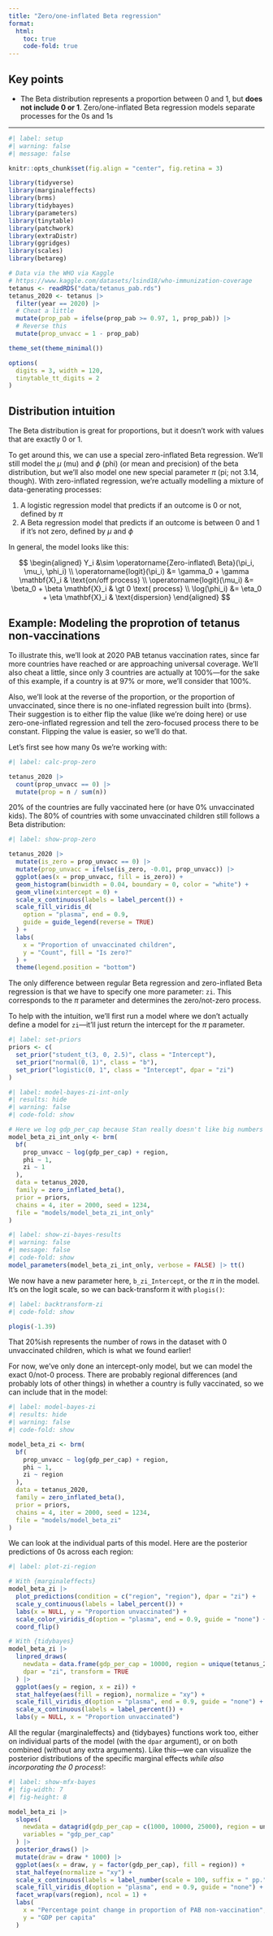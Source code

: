 ```yaml
---
title: "Zero/one-inflated Beta regression"
format: 
  html: 
    toc: true
    code-fold: true
---
```


::: {.callout-tip}
## Key points

- The Beta distribution represents a proportion between 0 and 1, but **does not include 0 or 1**. Zero/one-inflated Beta regression models separate processes for the 0s and 1s
:::

---

```r
#| label: setup
#| warning: false
#| message: false

knitr::opts_chunk$set(fig.align = "center", fig.retina = 3)

library(tidyverse)
library(marginaleffects)
library(brms)
library(tidybayes)
library(parameters)
library(tinytable)
library(patchwork)
library(extraDistr)
library(ggridges)
library(scales)
library(betareg)

# Data via the WHO via Kaggle
# https://www.kaggle.com/datasets/lsind18/who-immunization-coverage
tetanus <- readRDS("data/tetanus_pab.rds")
tetanus_2020 <- tetanus |> 
  filter(year == 2020) |> 
  # Cheat a little
  mutate(prop_pab = ifelse(prop_pab >= 0.97, 1, prop_pab)) |> 
  # Reverse this
  mutate(prop_unvacc = 1 - prop_pab)

theme_set(theme_minimal())

options(
  digits = 3, width = 120,
  tinytable_tt_digits = 2
)
```


## Distribution intuition

The Beta distribution is great for proportions, but it doesn't work with values that are exactly 0 or 1.

To get around this, we can use a special zero-inflated Beta regression. We'll still model the $\mu$ (mu) and $\phi$ (phi) (or mean and precision) of the beta distribution, but we'll also model one new special parameter $\pi$ (pi; not 3.14, though). With zero-inflated regression, we're actually modelling a mixture of data-generating processes: 

1. A logistic regression model that predicts if an outcome is 0 or not, defined by $\pi$
2. A Beta regression model that predicts if an outcome is between 0 and 1 if it's not zero, defined by $\mu$ and $\phi$

In general, the model looks like this:

$$
\begin{aligned}
Y_i &\sim \operatorname{Zero-inflated\ Beta}(\pi_i, \mu_i, \phi_i) \\
\operatorname{logit}(\pi_i) &= \gamma_0 + \gamma \mathbf{X}_i & \text{on/off process} \\
\operatorname{logit}(\mu_i) &= \beta_0 + \beta \mathbf{X}_i & \gt 0 \text{ process} \\
\log(\phi_i) &= \eta_0 + \eta \mathbf{X}_i & \text{dispersion}
\end{aligned}
$$

## Example: Modeling the proprotion of tetanus non-vaccinations

To illustrate this, we'll look at 2020 PAB tetanus vaccination rates, since far more countries have reached or are approaching universal coverage. We'll also cheat a little, since only 3 countries are actually at 100%—for the sake of this example, if a country is at 97% or more, we'll consider that 100%.

Also, we'll look at the reverse of the proportion, or the proportion of unvaccinated, since there is no one-inflated regression built into {brms}. Their suggestion is to either flip the value (like we're doing here) or use zero-one-inflated regression and tell the zero-focused process there to be constant. Flipping the value is easier, so we'll do that.

Let's first see how many 0s we're working with:

```r
#| label: calc-prop-zero

tetanus_2020 |> 
  count(prop_unvacc == 0) |> 
  mutate(prop = n / sum(n))
```

20% of the countries are fully vaccinated here (or have 0% unvaccinated kids). The 80% of countries with some unvaccinated children still follows a Beta distribution:

```r
#| label: show-prop-zero

tetanus_2020 |> 
  mutate(is_zero = prop_unvacc == 0) |> 
  mutate(prop_unvacc = ifelse(is_zero, -0.01, prop_unvacc)) |> 
  ggplot(aes(x = prop_unvacc, fill = is_zero)) +
  geom_histogram(binwidth = 0.04, boundary = 0, color = "white") +
  geom_vline(xintercept = 0) +
  scale_x_continuous(labels = label_percent()) +
  scale_fill_viridis_d(
    option = "plasma", end = 0.9,
    guide = guide_legend(reverse = TRUE)
  ) +
  labs(
    x = "Proportion of unvaccinated children", 
    y = "Count", fill = "Is zero?"
  ) +
  theme(legend.position = "bottom")
```

The only difference between regular Beta regression and zero-inflated Beta regression is that we have to specify one more parameter: `zi`. This corresponds to the $\pi$ parameter and determines the zero/not-zero process.

To help with the intuition, we'll first run a model where we don't actually define a model for `zi`—it'll just return the intercept for the $\pi$ parameter.

```r
#| label: set-priors
priors <- c(
  set_prior("student_t(3, 0, 2.5)", class = "Intercept"),
  set_prior("normal(0, 1)", class = "b"),
  set_prior("logistic(0, 1", class = "Intercept", dpar = "zi")
)
```


```r
#| label: model-bayes-zi-int-only
#| results: hide
#| warning: false
#| code-fold: show

# Here we log gdp_per_cap because Stan really doesn't like big numbers
model_beta_zi_int_only <- brm(
  bf(
    prop_unvacc ~ log(gdp_per_cap) + region,
    phi ~ 1,
    zi ~ 1
  ),
  data = tetanus_2020,
  family = zero_inflated_beta(),
  prior = priors,
  chains = 4, iter = 2000, seed = 1234,
  file = "models/model_beta_zi_int_only"
)
```

```r
#| label: show-zi-bayes-results
#| warning: false
#| message: false
#| code-fold: show
model_parameters(model_beta_zi_int_only, verbose = FALSE) |> tt()
```

We now have a new parameter here, `b_zi_Intercept`, or the $\pi$ in the model. It's on the logit scale, so we can back-transform it with `plogis()`:

```r
#| label: backtransform-zi
#| code-fold: show

plogis(-1.39)
```

That 20%ish represents the number of rows in the dataset with 0 unvaccinated children, which is what we found earlier!

For now, we've only done an intercept-only model, but we can model the exact 0/not-0 process. There are probably regional differences (and probably lots of other things) in whether a country is fully vaccinated, so we can include that in the model:

```r
#| label: model-bayes-zi
#| results: hide
#| warning: false
#| code-fold: show

model_beta_zi <- brm(
  bf(
    prop_unvacc ~ log(gdp_per_cap) + region,
    phi ~ 1,
    zi ~ region
  ),
  data = tetanus_2020,
  family = zero_inflated_beta(),
  prior = priors,
  chains = 4, iter = 2000, seed = 1234,
  file = "models/model_beta_zi"
)
```

We can look at the individual parts of this model. Here are the posterior predictions of 0s across each region:

```r
#| label: plot-zi-region

# With {marginaleffects}
model_beta_zi |> 
  plot_predictions(condition = c("region", "region"), dpar = "zi") +
  scale_y_continuous(labels = label_percent()) +
  labs(x = NULL, y = "Proportion unvaccinated") +
  scale_color_viridis_d(option = "plasma", end = 0.9, guide = "none") +
  coord_flip() 

# With {tidybayes}
model_beta_zi |> 
  linpred_draws(
    newdata = data.frame(gdp_per_cap = 10000, region = unique(tetanus_2020$region)),
    dpar = "zi", transform = TRUE
  ) |> 
  ggplot(aes(y = region, x = zi)) +
  stat_halfeye(aes(fill = region), normalize = "xy") +
  scale_fill_viridis_d(option = "plasma", end = 0.9, guide = "none") +
  scale_x_continuous(labels = label_percent()) +
  labs(y = NULL, x = "Proportion unvaccinated")
```

All the regular {marginaleffects} and {tidybayes} functions work too, either on individual parts of the model (with the `dpar` argument), or on both combined (without any extra arguments). Like this—we can visualize the posterior distributions of the specific marginal effects *while also incorporating the 0 process*!:

```r
#| label: show-mfx-bayes
#| fig-width: 7
#| fig-height: 8

model_beta_zi |> 
  slopes(
    newdata = datagrid(gdp_per_cap = c(1000, 10000, 25000), region = unique),
    variables = "gdp_per_cap"
  ) |> 
  posterior_draws() |> 
  mutate(draw = draw * 1000) |> 
  ggplot(aes(x = draw, y = factor(gdp_per_cap), fill = region)) +
  stat_halfeye(normalize = "xy") +
  scale_x_continuous(labels = label_number(scale = 100, suffix = " pp.")) +
  scale_fill_viridis_d(option = "plasma", end = 0.9, guide = "none") +
  facet_wrap(vars(region), ncol = 1) +
  labs(
    x = "Percentage point change in proportion of PAB non-vaccination", 
    y = "GDP per capita"
  )
```
